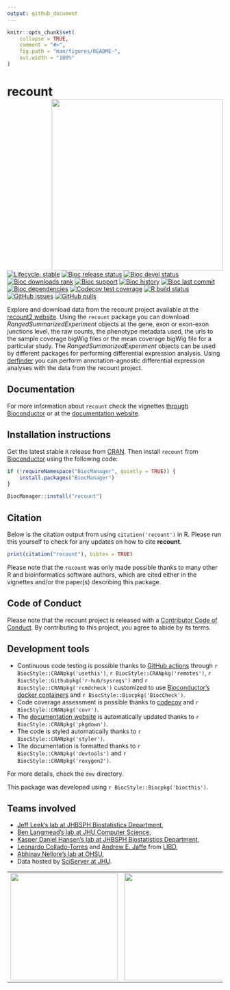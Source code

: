 ```yaml
---
output: github_document
---
```


<!-- README.md is generated from README.Rmd. Please edit that file -->

```r
knitr::opts_chunk$set(
    collapse = TRUE,
    comment = "#>",
    fig.path = "man/figures/README-",
    out.width = "100%"
)
```

# recount <img src="man/figures/logo.png" align="right" width="400px" />

<!-- badges: start -->
[![Lifecycle: stable](https://img.shields.io/badge/lifecycle-stable-brightgreen.svg)](https://lifecycle.r-lib.org/articles/stages.html#stable)
[![Bioc release status](http://www.bioconductor.org/shields/build/release/bioc/recount.svg)](https://bioconductor.org/checkResults/release/bioc-LATEST/recount)
[![Bioc devel status](http://www.bioconductor.org/shields/build/devel/bioc/recount.svg)](https://bioconductor.org/checkResults/devel/bioc-LATEST/recount)
[![Bioc downloads rank](https://bioconductor.org/shields/downloads/release/recount.svg)](http://bioconductor.org/packages/stats/bioc/recount/)
[![Bioc support](https://bioconductor.org/shields/posts/recount.svg)](https://support.bioconductor.org/tag/recount)
[![Bioc history](https://bioconductor.org/shields/years-in-bioc/recount.svg)](https://bioconductor.org/packages/release/bioc/html/recount.html#since)
[![Bioc last commit](https://bioconductor.org/shields/lastcommit/devel/bioc/recount.svg)](http://bioconductor.org/checkResults/devel/bioc-LATEST/recount/)
[![Bioc dependencies](https://bioconductor.org/shields/dependencies/release/recount.svg)](https://bioconductor.org/packages/release/bioc/html/recount.html#since)
[![Codecov test coverage](https://codecov.io/gh/leekgroup/recount/branch/devel/graph/badge.svg)](https://codecov.io/gh/leekgroup/recount?branch=devel)
[![R build status](https://github.com/leekgroup/recount/workflows/R-CMD-check-bioc/badge.svg)](https://github.com/leekgroup/recount/actions)
[![GitHub issues](https://img.shields.io/github/issues/leekgroup/recount)](https://github.com/leekgroup/recount/issues)
[![GitHub pulls](https://img.shields.io/github/issues-pr/leekgroup/recount)](https://github.com/leekgroup/recount/pulls)
<!-- badges: end -->

Explore and download data from the recount project available at the [recount2 website](https://jhubiostatistics.shinyapps.io/recount/). Using the `recount` package you can download _RangedSummarizedExperiment_ objects at the gene, exon or exon-exon junctions level, the raw counts, the phenotype metadata used, the urls to the sample coverage bigWig files or the mean coverage bigWig file for a particular study. The _RangedSummarizedExperiment_ objects can be used by different packages for performing differential expression analysis. Using [derfinder](http://bioconductor.org/packages/derfinder) you can perform annotation-agnostic differential expression analyses with the data from the recount project. 

## Documentation

For more information about `recount` check the vignettes [through Bioconductor](http://bioconductor.org/packages/recount) or at the [documentation website](http://leekgroup.github.io/recount).

## Installation instructions

Get the latest stable `R` release from [CRAN](http://cran.r-project.org/). Then install `recount` from [Bioconductor](http://bioconductor.org/) using the following code:

```r
if (!requireNamespace("BiocManager", quietly = TRUE)) {
    install.packages("BiocManager")
}

BiocManager::install("recount")
```

## Citation

Below is the citation output from using `citation('recount')` in R. Please 
run this yourself to check for any updates on how to cite __recount__.

```r
print(citation("recount"), bibtex = TRUE)
```

Please note that the `recount` was only made possible thanks to many other R and bioinformatics software authors, which are cited either in the vignettes and/or the paper(s) describing this package.

## Code of Conduct
  
Please note that the recount project is released with a [Contributor Code of Conduct](https://contributor-covenant.org/version/2/0/CODE_OF_CONDUCT.html). By contributing to this project, you agree to abide by its terms.

## Development tools

* Continuous code testing is possible thanks to [GitHub actions](https://www.tidyverse.org/blog/2020/04/usethis-1-6-0/)  through `r BiocStyle::CRANpkg('usethis')`, `r BiocStyle::CRANpkg('remotes')`, `r BiocStyle::Githubpkg('r-hub/sysreqs')` and `r BiocStyle::CRANpkg('rcmdcheck')` customized to use [Bioconductor's docker containers](https://www.bioconductor.org/help/docker/) and `r BiocStyle::Biocpkg('BiocCheck')`.
* Code coverage assessment is possible thanks to [codecov](https://codecov.io/gh) and `r BiocStyle::CRANpkg('covr')`.
* The [documentation website](http://leekgroup.github.io/recount) is automatically updated thanks to `r BiocStyle::CRANpkg('pkgdown')`.
* The code is styled automatically thanks to `r BiocStyle::CRANpkg('styler')`.
* The documentation is formatted thanks to `r BiocStyle::CRANpkg('devtools')` and `r BiocStyle::CRANpkg('roxygen2')`.

For more details, check the `dev` directory.

This package was developed using `r BiocStyle::Biocpkg('biocthis')`.


## Teams involved

* [Jeff Leek's lab at JHBSPH Biostatistics Department](http://jtleek.com/),
* [Ben Langmead's lab at JHU Computer Science](http://www.langmead-lab.org/),
* [Kasper Daniel Hansen's lab at JHBSPH Biostatistics Department](https://www.hansenlab.org/),
* [Leonardo Collado-Torres](http://lcolladotor.github.io/) and [Andrew E. Jaffe](http://aejaffe.com/) from [LIBD](https://www.libd.org/),
* [Abhinav Nellore's lab at OHSU](http://nellore.bio/),
* Data hosted by [SciServer at JHU](https://www.sciserver.org/).


| | | | |
| --- | --- | --- | --- |
| <a href="http://www.langmead-lab.org/"><img src="http://www.langmead-lab.org/wp-content/uploads/2014/01/Screen-Shot-2014-02-02-at-5.20.13-PM-1024x199.png" width="250px"></a> | <a href="https://www.libd.org/"><img src="http://lcolladotor.github.io/img/LIBD_logo.jpg" width="250px"></a> | <a href="http://nellore.bio/"><img src="https://seekvectorlogo.net/wp-content/uploads/2018/08/oregon-health-science-university-ohsu-vector-logo.png" width="250px"></a> | <a href="https://www.sciserver.org/"><img src="https://skyserver.sdss.org/dr14/en/images/sciserver_logo_inverted_vertical.png" width="250px"></a> |

<!-- Global site tag (gtag.js) - Google Analytics -->
<script async src="https://www.googletagmanager.com/gtag/js?id=UA-78422749-1"></script>
<script>
  window.dataLayer = window.dataLayer || [];
  function gtag(){dataLayer.push(arguments);}
  gtag('js', new Date());

  gtag('config', 'UA-78422749-1');
</script>

